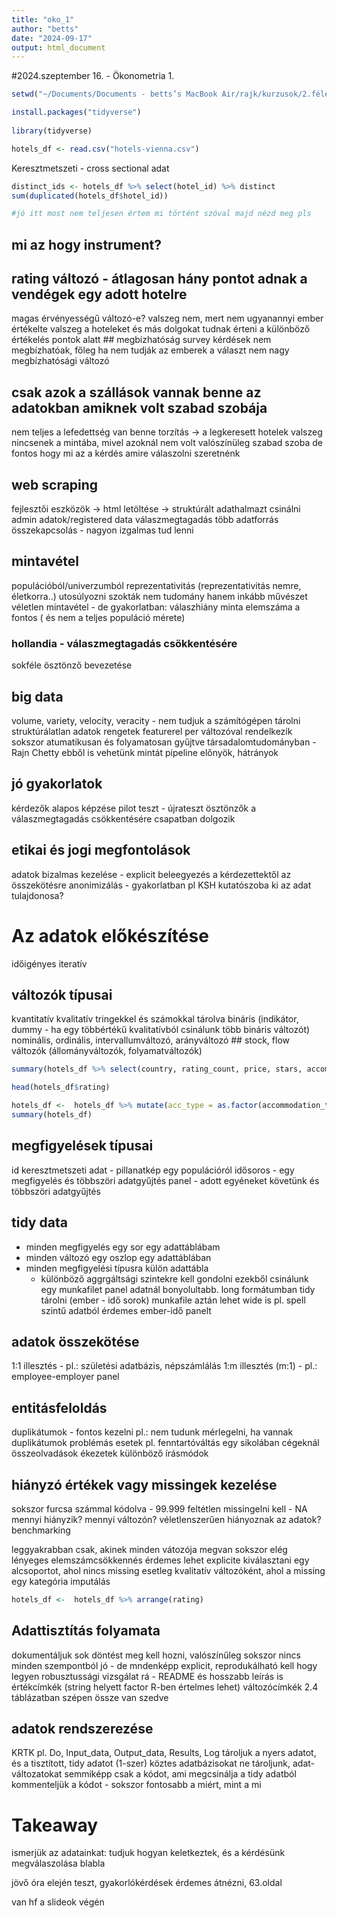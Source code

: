 ```yaml
---
title: "oko_1"
author: "betts"
date: "2024-09-17"
output: html_document
---
```


#2024.szeptember 16. - Ökonometria 1. 

```r
setwd("~/Documents/Documents - betts’s MacBook Air/rajk/kurzusok/2.félév/ökonometria/1")

install.packages("tidyverse")
  
library(tidyverse)
```
```r
hotels_df <- read.csv("hotels-vienna.csv")
```

Keresztmetszeti - cross sectional adat

```r
distinct_ids <- hotels_df %>% select(hotel_id) %>% distinct 
sum(duplicated(hotels_df$hotel_id))

#jó itt most nem teljesen értem mi történt szóval majd nézd meg pls
```

## mi az hogy instrument?

## rating változó - átlagosan hány pontot adnak a vendégek egy adott hotelre
  magas érvényességű változó-e?
    valszeg nem, mert nem ugyanannyi ember értékelte valszeg a hoteleket és más dolgokat tudnak érteni a különböző értékelés pontok alatt
## megbízhatóság
  survey kérdések nem megbízhatóak, főleg ha nem tudják az emberek a választ
  nem nagy megbízhatósági változó

## csak azok a szállások vannak benne az adatokban amiknek volt szabad szobája
  nem teljes a lefedettség
  van benne torzítás -> a legkeresett hotelek valszeg nincsenek a mintába, mivel azoknál nem volt valószínüleg szabad szoba
  de fontos hogy mi az a kérdés amire válaszolni szeretnénk
  
## web scraping
  fejlesztői eszközök -> html letöltése -> struktúrált adathalmazt csinálni
  admin adatok/registered data
  válaszmegtagadás
  több adatforrás összekapcsolás - nagyon izgalmas tud lenni

## mintavétel
  populációból/univerzumból
  reprezentativitás (reprezentativitás nemre, életkorra..)
  utosúlyozni szokták
    nem tudomány hanem inkább művészet
  véletlen mintavétel - de gyakorlatban: válaszhiány
  minta elemszáma a fontos ( és nem a teljes populáció mérete)
  
### hollandia - válaszmegtagadás csökkentésére
  sokféle ösztönző bevezetése
  
## big data
  volume, variety, velocity, veracity - nem tudjuk a számítógépen tárolni
  struktúrálatlan adatok
  rengetek featurerel per változóval rendelkezik
  sokszor atumatikusan és folyamatosan gyűjtve
  társadalomtudományban - Rajn Chetty
  ebből is vehetünk mintát
  pipeline
  előnyök, hátrányok
  
## jó gyakorlatok
  kérdezők alapos képzése
  pilot
  teszt - újrateszt
  ösztönzők a válaszmegtagadás csökkentésére
  csapatban dolgozik
  
## etikai és jogi megfontolások
  adatok bizalmas kezelése - explicit beleegyezés a kérdezettektől az összekötésre
  anonimizálás - gyakorlatban pl KSH kutatószoba
  ki az adat tulajdonosa?
  
# Az adatok előkészítése

időigényes
iteratív

## változók típusai
  kvantitatív
  kvalitatív
    tringekkel és számokkal tárolva
    bináris (indikátor, dummy - ha egy többértékű kvalitatívból csinálunk több bináris változót)
  nominális, ordinális, intervallumváltozó, arányváltozó
## stock, flow változók (állományváltozók, folyamatváltozók)

```r
summary(hotels_df %>% select(country, rating_count, price, stars, accommodation_type, distance, rating))
```
```r
head(hotels_df$rating)
```

```r
hotels_df <-  hotels_df %>% mutate(acc_type = as.factor(accommodation_type))
summary(hotels_df)
```

## megfigyelések típusai
  id
  keresztmetszeti adat - pillanatkép egy populációról
  idősoros - egy megfigyelés és többszöri adatgyűjtés
  panel - adott egyéneket követünk és többszöri adatgyűjtés

## tidy data
  - minden megfigyelés egy sor egy adattáblábam
  - minden változó egy oszlop egy adattáblában
  - minden megfigyelési típusra külön adattábla
    - különböző aggrgáltsági szintekre kell gondolni
  ezekből csinálunk egy munkafilet
  panel adatnál bonyolultabb. long formátumban tidy tárolni (ember - idő sorok)
  munkafile aztán lehet wide is
  pl. spell szintű adatból érdemes ember-idő panelt
  
## adatok összekötése
  1:1 illesztés - pl.: születési adatbázis, népszámlálás
  1:m illesztés (m:1) - pl.: employee-employer panel

## entitásfeloldás
  duplikátumok - fontos kezelni
    pl.: nem tudunk mérlegelni, ha vannak duplikátumok
  problémás esetek
    pl. fenntartóváltás egy sikolában
    cégeknál összeolvadások
    ékezetek különböző írásmódok
    
## hiányzó értékek vagy missingek kezelése
  sokszor furcsa számmal kódolva - 99.999 
    feltétlen missingelni kell - NA
  mennyi hiányzik? mennyi változón?
  véletlenszerűen hiányoznak az adatok? benchmarking
  
  leggyakrabban csak, akinek minden vátozója megvan
    sokszor elég lényeges elemszámcsökkennés
    érdemes lehet explicite kiválasztani egy alcsoportot, ahol nincs missing
    esetleg kvalitatív változóként, ahol a missing egy kategória
    imputálás
    
    
```r
hotels_df <-  hotels_df %>% arrange(rating)
```
    
## Adattisztítás folyamata
  dokumentáljuk
    sok döntést meg kell hozni, valószínűleg sokszor nincs minden szempontból jó - de mndenképp explicit, reprodukálható kell hogy legyen
    robusztussági vizsgálat rá - README és hosszabb leírás is
  értékcímkék (string helyett factor R-ben értelmes lehet)
  változócímkék
  2.4 táblázatban szépen össze van szedve
  
## adatok rendszerezése
  KRTK 
    pl. Do, Input_data, Output_data, Results, Log
  tároljuk a nyers adatot, és a tisztított, tidy adatot (1-szer)
  köztes adatbázisokat ne tároljunk, adat- változatokat semmiképp
    csak a kódot, ami megcsinálja a tidy adatból
  kommenteljük a kódot - sokszor fontosabb a miért, mint a mi
  
# Takeaway
  ismerjük az adatainkat:
    tudjuk hogyan keletkeztek, és a kérdésünk megválaszolása blabla
    
jövő óra elején teszt, gyakorlókérdések érdemes átnézni, 63.oldal

van hf a slideok végén